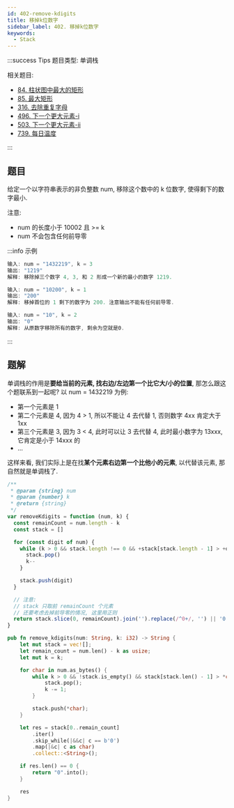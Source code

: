 ```yaml
---
id: 402-remove-kdigits
title: 移掉k位数字
sidebar_label: 402. 移掉k位数字
keywords:
  - Stack
---
```


:::success Tips
题目类型: 单调栈

相关题目:

- [84. 柱状图中最大的矩形](/leetcode/hard/84-largest-rectangle-area)
- [85. 最大矩形](/leetcode/hard/85-maximal-rectangle)
- [316. 去除重复字母](/leetcode/medium/316-remove-duplicate-letters)
- [496. 下一个更大元素-i](/leetcode/easy/496-next-greater-element)
- [503. 下一个更大元素-ii](/leetcode/medium/503-next-greater-elements)
- [739. 每日温度](/leetcode/medium/739-daily-temperatures)

:::

## 题目

给定一个以字符串表示的非负整数 num, 移除这个数中的 k 位数字, 使得剩下的数字最小.

注意:

- num 的长度小于 10002 且 >= k
- num 不会包含任何前导零

:::info 示例

```ts
输入: num = "1432219", k = 3
输出: "1219"
解释: 移除掉三个数字 4, 3, 和 2 形成一个新的最小的数字 1219.
```

```ts
输入: num = "10200", k = 1
输出: "200"
解释: 移掉首位的 1 剩下的数字为 200. 注意输出不能有任何前导零.
```

```ts
输入: num = "10", k = 2
输出: "0"
解释: 从原数字移除所有的数字, 剩余为空就是0.
```

:::

## 题解

单调栈的作用是**要给当前的元素, 找右边/左边第一个比它大/小的位置**, 那怎么跟这个题联系到一起呢? 以 num = 1432219 为例:

- 第一个元素是 1
- 第二个元素是 4, 因为 4 > 1, 所以不能让 4 去代替 1, 否则数字 4xx 肯定大于 1xx
- 第三个元素是 3, 因为 3 < 4, 此时可以让 3 去代替 4, 此时最小数字为 13xxx, 它肯定是小于 14xxx 的
- ...

这样来看, 我们实际上是在找**某个元素右边第一个比他小的元素**, 以代替该元素, 那自然就是单调栈了.


<Tabs>
  <TabItem value="JavaScript" label="JavaScript" default>

```ts
/**
 * @param {string} num
 * @param {number} k
 * @return {string}
 */
var removeKdigits = function (num, k) {
  const remainCount = num.length - k
  const stack = []

  for (const digit of num) {
    while (k > 0 && stack.length !== 0 && +stack[stack.length - 1] > +digit) {
      stack.pop()
      k--
    }

    stack.push(digit)
  }

  // 注意:
  // stack 只取前 remainCount 个元素
  // 还要考虑去掉前导零的情况, 这里用正则
  return stack.slice(0, remainCount).join('').replace(/^0+/, '') || '0'
}
```

</TabItem>

<TabItem value="Rust" label="Rust">

```rust
pub fn remove_kdigits(num: String, k: i32) -> String {
    let mut stack = vec![];
    let remain_count = num.len() - k as usize;
    let mut k = k;

    for char in num.as_bytes() {
        while k > 0 && !stack.is_empty() && stack[stack.len() - 1] > *char {
            stack.pop();
            k -= 1;
        }

        stack.push(*char);
    }

    let res = stack[0..remain_count]
        .iter()
        .skip_while(|&&c| c == b'0')
        .map(|&c| c as char)
        .collect::<String>();

    if res.len() == 0 {
        return "0".into();
    }

    res
}
```

</TabItem>
</Tabs>
